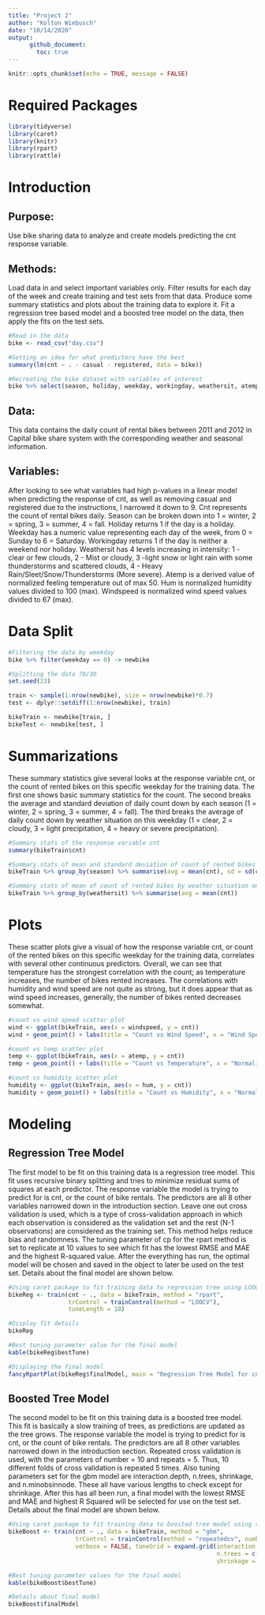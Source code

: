 ```yaml
---
title: "Project 2"
author: "Kolton Wiebusch"
date: "10/14/2020"
output: 
      github_document:
        toc: true
---
```


```r
knitr::opts_chunk$set(echo = TRUE, message = FALSE)
```

# Required Packages
```r
library(tidyverse)
library(caret)
library(knitr)
library(rpart)
library(rattle)
```

# Introduction

## Purpose: 
Use bike sharing data to analyze and create models predicting the cnt response variable. 

## Methods:
Load data in and select important variables only. Filter results for each day of the week and create training and test sets from that data. Produce some summary statistics and plots about the training data to explore it. Fit a regression tree based model and a boosted tree model on the data, then apply the fits on the test sets. 

```r
#Read in the data
bike <- read_csv("day.csv")

#Getting an idea for what predictors have the best
summary(lm(cnt ~ . - casual - registered, data = bike))

#Recreating the bike dataset with variables of interest
bike %>% select(season, holiday, weekday, workingday, weathersit, atemp, hum, windspeed, cnt) -> bike
```

## Data: 
This data contains the daily count of rental bikes between 2011 and 2012 in Capital bike share system with the corresponding weather and seasonal information.

## Variables: 
After looking to see what variables had high p-values in a linear model when predicting the response of cnt, as well as removing casual and registered due to the instructions, I narrowed it down to 9. Cnt represents the count of rental bikes daily. Season can be broken down into 1 = winter, 2 = spring, 3 = summer, 4 = fall. Holiday returns 1 if the day is a holiday. Weekday has a numeric value representing each day of the week, from 0 = Sunday to 6 = Saturday. Workingday returns 1 if the day is neither a weekend nor holiday. Weathersit has 4 levels increasing in intensity: 1 - clear or few clouds, 2 - Mist or cloudy, 3 -light snow or light rain with some thunderstorms and scattered clouds, 4 - Heavy Rain/Sleet/Snow/Thunderstorms (More severe). Atemp is a derived value of normalized feeling temperature out of max 50. Hum is normalized humidity values divided to 100 (max). Windspeed is normalized wind speed values divided to 67 (max).  


# Data Split
```r
#Filtering the data by weekday
bike %>% filter(weekday == 0) -> newbike

#Splitting the data 70/30
set.seed(23)

train <- sample(1:nrow(newbike), size = nrow(newbike)*0.7)
test <- dplyr::setdiff(1:nrow(newbike), train)

bikeTrain <- newbike[train, ]
bikeTest <- newbike[test, ]
```


# Summarizations

These summary statistics give several looks at the response variable cnt, or the count of rented bikes on this specific weekday for the training data. The first one shows basic summary statistics for the count. The second breaks the average and standard deviation of daily count down by each season (1 = winter, 2 = spring, 3 = summer, 4 = fall). The third breaks the average of daily count down by weather situation on this weekday (1 = clear, 2 = cloudy, 3 = light precipitation, 4 = heavy or severe precipitation).

```r
#Summary stats of the response variable cnt
summary(bikeTrain$cnt)

#Summary stats of mean and standard deviation of count of rented bikes by season on this weekday
bikeTrain %>% group_by(season) %>% summarise(avg = mean(cnt), sd = sd(cnt))

#Summary stats of mean of count of rented bikes by weather situation on this weekday
bikeTrain %>% group_by(weathersit) %>% summarise(avg = mean(cnt))
```

# Plots

These scatter plots give a visual of how the response variable cnt, or count of the rented bikes on this specific weekday for the training data, correlates with several other continuous predictors. Overall, we can see that temperature has the strongest correlation with the count; as temperature increases, the number of bikes rented increases. The correlations with humidity and wind speed are not quite as strong, but it does appear that as wind speed increases, generally, the number of bikes rented decreases somewhat. 

```r
#count vs wind speed scatter plot
wind <- ggplot(bikeTrain, aes(x = windspeed, y = cnt))
wind + geom_point() + labs(title = "Count vs Wind Speed", x = "Wind Speed (Percentage of Max of 67 MPH)", y = "Bike Rentals") + geom_text(x = .35, y = 7500, size = 3, label = paste0("Correlation = ", round(cor(bikeTrain$windspeed, bikeTrain$cnt), 2)), col = "red")

#count vs temp scatter plot
temp <- ggplot(bikeTrain, aes(x = atemp, y = cnt))
temp + geom_point() + labs(title = "Count vs Temperature", x = "Normalized Temperature in Celsius (Percentage of Max of 50)", y = "Bike Rentals") + geom_text(x = .2, y = 7500, size = 3, label = paste0("Correlation = ", round(cor(bikeTrain$atemp, bikeTrain$cnt), 2)), col = "red")

#count vs humidity scatter plot
humidity <- ggplot(bikeTrain, aes(x = hum, y = cnt))
humidity + geom_point() + labs(title = "Count vs Humidity", x = "Normalized Humidity Values (Percentage of Max of 100)", y = "Bike Rentals") + geom_text(x = .35, y = 7500, size = 3, label = paste0("Correlation = ", round(cor(bikeTrain$hum, bikeTrain$cnt), 2)), col = "red")
```

# Modeling

## Regression Tree Model

The first model to be fit on this training data is a regression tree model. This fit uses recursive binary splitting and tries to minimize residual sums of squares at each predictor. The response variable the model is trying to predict for is cnt, or the count of bike rentals. The predictors are all 8 other variables narrowed down in the introduction section. Leave one out cross validation is used, which is a type of cross-validation approach in which each observation is considered as the validation set and the rest (N-1 observations) are considered as the training set. This method helps reduce bias and randomness. The tuning parameter of cp for the rpart method is set to replicate at 10 values to see which fit has the lowest RMSE and MAE and the highest R-squared value. After the everything has run, the optimal model will be chosen and saved in the object to later be used on the test set. Details about the final model are shown below.

```r
#Using caret package to fit training data to regression tree using LOOCV
bikeReg <- train(cnt ~ ., data = bikeTrain, method = "rpart",
                 trControl = trainControl(method = "LOOCV"),
                 tuneLength = 10)

#Display fit details
bikeReg

#Best tuning parameter value for the final model
kable(bikeReg$bestTune)

#Displaying the final model
fancyRpartPlot(bikeReg$finalModel, main = "Regression Tree Model for cnt Variable on Training Data", sub = NULL)
```


## Boosted Tree Model

The second model to be fit on this training data is a boosted tree model. This fit is basically a slow training of trees, as predictions are updated as the tree grows. The response variable the model is trying to predict for is cnt, or the count of bike rentals. The predictors are all 8 other variables narrowed down in the introduction section. Repeated cross validation is used, with the parameters of number = 10 and repeats = 5. Thus, 10 different folds of cross validation is repeated 5 times. Also tuning parameters set for the gbm model are interaction.depth, n.trees, shrinkage, and n.minobsinnode. These all have various lengths to check except for shrinkage. After this has all been run, a final model with the lowest RMSE and MAE and highest R Squared will be selected for use on the test set. Details about the final model are shown below.

```r
#Using caret package to fit training data to boosted tree model using repeated cv
bikeBoost <- train(cnt ~ ., data = bikeTrain, method = "gbm",
                   trControl = trainControl(method = "repeatedcv", number = 10, repeats = 5),
                   verbose = FALSE, tuneGrid = expand.grid(interaction.depth = c(1,2,3,4,5), 
                                                           n.trees = c(25, 50, 75, 100, 125, 150),
                                                           shrinkage = 0.1, n.minobsinnode = c(5, 10, 15)))

#Best tuning parameter values for the final model
kable(bikeBoost$bestTune)

#Details about final model
bikeBoost$finalModel
```


